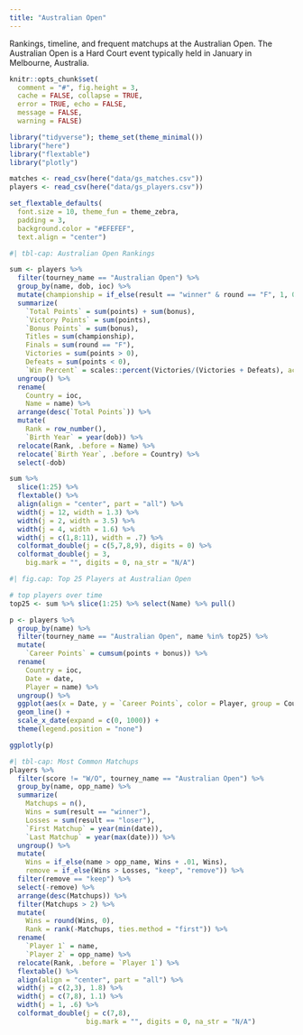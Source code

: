 ```yaml
---
title: "Australian Open"
---
```


Rankings, timeline, and frequent matchups at the Australian Open. The Australian Open is a Hard Court event typically held in January in Melbourne, Australia.

```r
knitr::opts_chunk$set(
  comment = "#", fig.height = 3, 
  cache = FALSE, collapse = TRUE,
  error = TRUE, echo = FALSE,
  message = FALSE,
  warning = FALSE)
```

```r
library("tidyverse"); theme_set(theme_minimal())
library("here")
library("flextable")
library("plotly")

matches <- read_csv(here("data/gs_matches.csv"))
players <- read_csv(here("data/gs_players.csv"))

set_flextable_defaults(
  font.size = 10, theme_fun = theme_zebra,
  padding = 3,
  background.color = "#EFEFEF",
  text.align = "center")
```

```r
#| tbl-cap: Australian Open Rankings

sum <- players %>%
  filter(tourney_name == "Australian Open") %>%
  group_by(name, dob, ioc) %>%
  mutate(championship = if_else(result == "winner" & round == "F", 1, 0)) %>%
  summarize(
    `Total Points` = sum(points) + sum(bonus),
    `Victory Points` = sum(points),
    `Bonus Points` = sum(bonus),
    Titles = sum(championship),
    Finals = sum(round == "F"),
    Victories = sum(points > 0),
    Defeats = sum(points < 0),
    `Win Percent` = scales::percent(Victories/(Victories + Defeats), accuracy = .01)) %>%
  ungroup() %>%
  rename(
    Country = ioc,
    Name = name) %>%
  arrange(desc(`Total Points`)) %>%
  mutate(
    Rank = row_number(),
    `Birth Year` = year(dob)) %>%
  relocate(Rank, .before = Name) %>%
  relocate(`Birth Year`, .before = Country) %>%
  select(-dob)

sum %>%
  slice(1:25) %>%
  flextable() %>%
  align(align = "center", part = "all") %>%
  width(j = 12, width = 1.3) %>%
  width(j = 2, width = 3.5) %>%
  width(j = 4, width = 1.6) %>%
  width(j = c(1,8:11), width = .7) %>%
  colformat_double(j = c(5,7,8,9), digits = 0) %>%
  colformat_double(j = 3,
    big.mark = "", digits = 0, na_str = "N/A")
```

```r
#| fig.cap: Top 25 Players at Australian Open

# top players over time
top25 <- sum %>% slice(1:25) %>% select(Name) %>% pull()

p <- players %>%
  group_by(name) %>%
  filter(tourney_name == "Australian Open", name %in% top25) %>%
  mutate(
    `Career Points` = cumsum(points + bonus)) %>%
  rename(
    Country = ioc,
    Date = date,
    Player = name) %>%
  ungroup() %>%
  ggplot(aes(x = Date, y = `Career Points`, color = Player, group = Country)) +
  geom_line() +
  scale_x_date(expand = c(0, 1000)) +
  theme(legend.position = "none")

ggplotly(p)
```

```r
#| tbl-cap: Most Common Matchups
players %>%
  filter(score != "W/O", tourney_name == "Australian Open") %>%
  group_by(name, opp_name) %>%
  summarize(
    Matchups = n(),
    Wins = sum(result == "winner"),
    Losses = sum(result == "loser"),
    `First Matchup` = year(min(date)),
    `Last Matchup` = year(max(date))) %>%
  ungroup() %>%
  mutate(
    Wins = if_else(name > opp_name, Wins + .01, Wins),
    remove = if_else(Wins > Losses, "keep", "remove")) %>%
  filter(remove == "keep") %>%
  select(-remove) %>%
  arrange(desc(Matchups)) %>%
  filter(Matchups > 2) %>%
  mutate(
    Wins = round(Wins, 0),
    Rank = rank(-Matchups, ties.method = "first")) %>%
  rename(
    `Player 1` = name,
    `Player 2` = opp_name) %>%
  relocate(Rank, .before = `Player 1`) %>%
  flextable() %>%
  align(align = "center", part = "all") %>%
  width(j = c(2,3), 1.8) %>%
  width(j = c(7,8), 1.1) %>%
  width(j = 1, .6) %>%
  colformat_double(j = c(7,8),
                   big.mark = "", digits = 0, na_str = "N/A")
```

